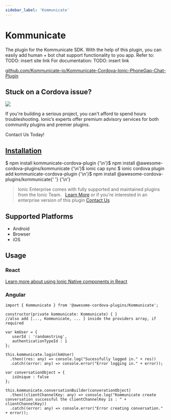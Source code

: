 ```yaml
---
sidebar_label: 'Kommunicate'
---
```



# Kommunicate

The plugin for the Kommunicate SDK.
With the help of this plugin, you can easily add human + bot chat support functionality to you app.
Refer to: TODO: insert site link
For documentation: TODO: insert link

<p>
  <a href="https://github.com/Kommunicate-io/Kommunicate-Cordova-Ionic-PhoneGap-Chat-Plugin" target="_blank" rel="noopener" className="git-link">github.com/Kommunicate-io/Kommunicate-Cordova-Ionic-PhoneGap-Chat-Plugin</a>
</p>

<h2>Stuck on a Cordova issue?</h2>
<DocsCard
  className="cordova-ee-card"
  header="Don't waste precious time on plugin issues."
  href="https://ionicframework.com/sales?product_of_interest=Ionic%20Native"
>
  <div>
    <img src="/docs/icons/native-cordova-bot.png" className="cordova-ee-img" />
    <p>If you're building a serious project, you can't afford to spend hours troubleshooting. Ionic’s experts offer premium advisory services for both community plugins and premier plugins.</p>
    <DocsButton className="native-ee-detail">Contact Us Today!</DocsButton>
  </div>
</DocsCard>

<h2 id="installation">
  <a href="#installation">Installation</a>
</h2>
<Tabs
  groupId="runtime"
  defaultValue="Capacitor"
  values={[
    { value: 'Capacitor', label: 'Capacitor' },
    { value: 'Cordova', label: 'Cordova' },
    { value: 'Enterprise', label: 'Enterprise' },
  ]}
>
  <TabItem value="Capacitor">
    <CodeBlock className="language-shell">
      $ npm install kommunicate-cordova-plugin {'\n'}$ npm install @awesome-cordova-plugins/kommunicate {'\n'}$ ionic
      cap sync
    </CodeBlock>
  </TabItem>
  <TabItem value="Cordova">
    <CodeBlock className="language-shell">
      $ ionic cordova plugin add kommunicate-cordova-plugin {'\n'}$ npm install @awesome-cordova-plugins/kommunicate{' '}
      {'\n'}
    </CodeBlock>
  </TabItem>
  <TabItem value="Enterprise">
    <blockquote>
      Ionic Enterprise comes with fully supported and maintained plugins from the Ionic Team. &nbsp;
      <a className="btn" href="https://ionic.io/docs/premier-plugins">Learn More</a> or if you're interested in an enterprise version of this plugin <a className="btn" href="https://ionicframework.com/sales?product_of_interest=Ionic%20Enterprise%20Engine">Contact Us</a>
    </blockquote>
  </TabItem>
</Tabs>

## Supported Platforms

- Android
- Browser
- iOS

## Usage

### React

[Learn more about using Ionic Native components in React](../native-community.mdx#react)

### Angular

```tsx
import { Kommunicate } from '@awesome-cordova-plugins/Kommunicate';

constructor(private kommunicate: Kommunicate) { }
//also add [..., Kommunicate, ... ] inside the providers array, if required

var kmUser = {
   userId : 'randomstring',
   authenticationTypeId : 1
};

this.kommunicate.login(kmUser)
  .then((res: any) => console.log("Sucessfully logged in." + res))
  .catch((error: any) => console.error("Error logging in." + error));

var conversationObject = {
   isUnique : false
};

this.kommunicate.conversationBuilder(converationObject)
  .then((clientChannelKey: any) => console.log("Kommunicate create conversation successful the clientChannelKey is : " + clientChannelKey))
  .catch((error: any) => console.error("Error creating conversation." + error));

```
